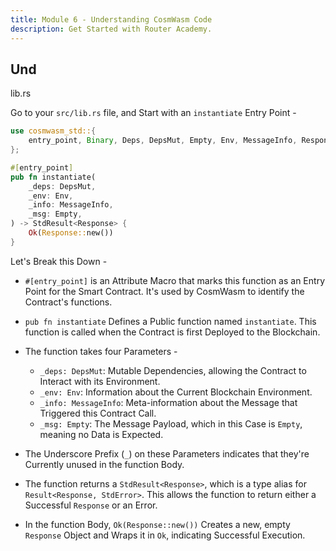 ```yaml
---
title: Module 6 - Understanding CosmWasm Code
description: Get Started with Router Academy.
---
```


## Und
lib.rs

Go to your `src/lib.rs` file, and Start with an `instantiate` Entry Point -

```rust
use cosmwasm_std::{
    entry_point, Binary, Deps, DepsMut, Empty, Env, MessageInfo, Response, StdResult,
};

#[entry_point]
pub fn instantiate(
    _deps: DepsMut,
    _env: Env,
    _info: MessageInfo,
    _msg: Empty,
) -> StdResult<Response> {
    Ok(Response::new())
}
```

Let's Break this Down -

- `#[entry_point]` is an Attribute Macro that marks this function as an Entry Point for the Smart Contract. It's used by CosmWasm to identify the Contract's functions.

- `pub fn instantiate` Defines a Public function named `instantiate`. This function is called when the Contract is first Deployed to the Blockchain.

- The function takes four Parameters -
  - `_deps: DepsMut`: Mutable Dependencies, allowing the Contract to Interact with its Environment.
  - `_env: Env`: Information about the Current Blockchain Environment.
  - `_info: MessageInfo`: Meta-information about the Message that Triggered this Contract Call.
  - `_msg: Empty`: The Message Payload, which in this Case is `Empty`, meaning no Data is Expected.

- The Underscore Prefix (`_`) on these Parameters indicates that they're Currently unused in the function Body.

- The function returns a `StdResult<Response>`, which is a type alias for `Result<Response, StdError>`. This allows the function to return either a Successful `Response` or an Error.

- In the function Body, `Ok(Response::new())` Creates a new, empty `Response` Object and Wraps it in `Ok`, indicating Successful Execution.